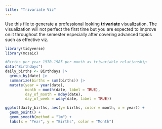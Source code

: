 ```yaml
---
title: "Trivariate Viz"
---
```


Use this file to generate a professional looking **trivariate** visualization.  The visualization will not perfect the first time but you are expected to improve on it throughout the semester especially after covering advanced topics such as effective viz.

```r
library(tidyverse)
library(mosaic)
```


```r
#Births per year 1970-1985 per month as trivariable relationship
data("Birthdays")
daily_births <- Birthdays |> 
  group_by(date) |> 
  summarize(births = sum(births)) |> 
  mutate(year = year(date), 
         month = month(date, label = TRUE),
         day_of_month = mday(date),
         day_of_week = wday(date, label = TRUE))

ggplot(daily_births, aes(y= births, color = month, x = year)) + 
  geom_point() + 
  geom_smooth(method = "lm") +
  labs(x = "Year", y = "Births", color = "Month")

```

